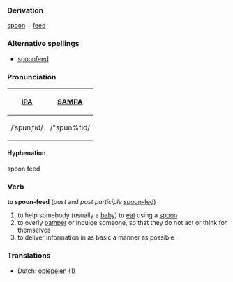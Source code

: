 ===Derivation===
[[spoon]] + [[feed]]

===Alternative spellings===
* [[spoonfeed]]

=== Pronunciation ===
{| border=1 cellpadding=5
! [[w:IPA|IPA]] !! [[w:SAMPA|SAMPA]]
|-
|  /ˈspunˌfid/ || /"spun%fid/
|}

==== Hyphenation ====
spoon·feed

=== Verb ===
'''to spoon-feed''' (''past'' and ''past participle'' [[spoon-fed]])
# to help somebody (usually a [[baby]]) to [[eat]] using a [[spoon]]
# to overly [[pamper]] or indulge someone, so that they do not act or think for themselves
# to deliver information in as basic a manner as possible

=== Translations ===
*Dutch: [[oplepelen]] (1)
